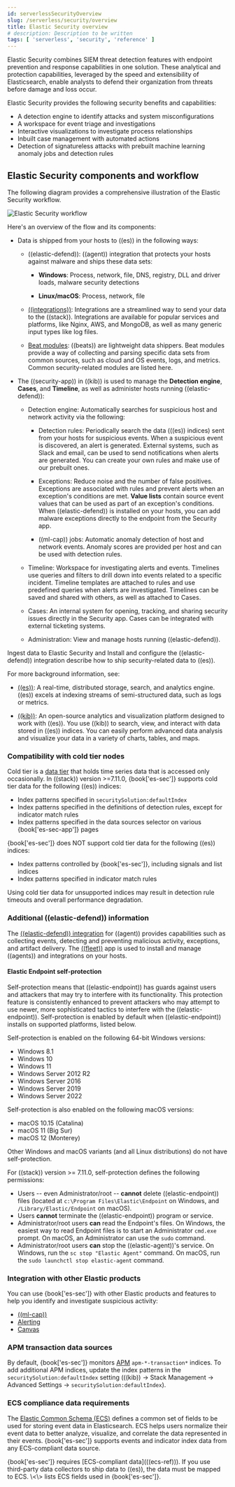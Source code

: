 ```yaml
---
id: serverlessSecurityOverview
slug: /serverless/security/overview
title: Elastic Security overview
# description: Description to be written
tags: [ 'serverless', 'security', 'reference' ]
---
```



<div id="es-overview"></div>

Elastic Security combines SIEM threat detection features with endpoint
prevention and response capabilities in one solution. These analytical and
protection capabilities, leveraged by the speed and extensibility of
Elasticsearch, enable analysts to defend their organization from threats before
damage and loss occur.

Elastic Security provides the following security benefits and capabilities:

* A detection engine to identify attacks and system misconfigurations
* A workspace for event triage and investigations
* Interactive visualizations to investigate process relationships
* Inbuilt case management with automated actions
* Detection of signatureless attacks with prebuilt machine learning anomaly jobs and detection rules

## Elastic Security components and workflow

The following diagram provides a comprehensive illustration of the Elastic Security workflow.

![Elastic Security workflow](images/es-overview/-getting-started-workflow.png)

Here's an overview of the flow and its components:

* Data is shipped from your hosts to ((es)) in the following ways:
    * <DocLink id="enSecurityInstallEndpoint">((elastic-defend))</DocLink>: ((agent)) integration that
        protects your hosts <DocLink id="enSecurityDetectionEngineOverview" section="malware-prevention">against malware</DocLink> and ships these data sets:

        *  **Windows**: Process, network, file, DNS, registry, DLL and driver loads,
            malware security detections

        * **Linux/macOS**: Process, network, file
    * [((integrations))](((integrations-docs))): Integrations are a streamlined way to send your data to the ((stack)). Integrations are available for popular services and platforms, like Nginx, AWS, and MongoDB, as well as many generic input types like log files.
    * [Beat modules](https://www.elastic.co/integrations?solution=security): ((beats))
        are lightweight data shippers. Beat modules provide a way of collecting and
        parsing specific data sets from common sources, such as cloud and OS events,
        logs, and metrics. Common security-related modules are listed
        <DocLink id="enSecurityIngestData" section="enable-modules-and-configuration-options">here</DocLink>.

* The ((security-app)) in ((kib)) is used to manage the **Detection engine**,
    **Cases**, and **Timeline**, as well as administer hosts running ((elastic-defend)):

    * Detection engine: Automatically searches for suspicious host and network
        activity via the following:

        * <DocLink id="enSecurityDetectionEngineOverview">Detection rules</DocLink>: Periodically search the data
            (((es)) indices) sent from your hosts for suspicious events. When a suspicious
            event is discovered, an alert is generated. External systems, such as
            Slack and email, can be used to send notifications when alerts are generated.
            You can create your own rules and make use of our <DocLink id="enSecurityPrebuiltRules">prebuilt ones</DocLink>.

        * <DocLink id="enSecurityDetectionsUiExceptions">Exceptions</DocLink>: Reduce noise and the number of
            false positives. Exceptions are associated with rules and prevent alerts when
            an exception's conditions are met. **Value lists** contain source event
            values that can be used as part of an exception's conditions. When
            ((elastic-defend)) is installed on your hosts, you can add malware exceptions
            directly to the endpoint from the Security app.

        * <DocLink id="enSecurityMachineLearning" section="prebuilt-jobs">((ml-cap)) jobs</DocLink>: Automatic anomaly detection of host and network events. Anomaly scores are provided per host and can be used with detection rules.
    * <DocLink id="enSecurityTimelinesUi">Timeline</DocLink>: Workspace for investigating alerts and events.
        Timelines use queries and filters to drill down into events related to
        a specific incident. Timeline templates are attached to rules and use predefined
        queries when alerts are investigated. Timelines can be saved and shared with
        others, as well as attached to Cases.

    * <DocLink id="enSecurityCasesOverview">Cases</DocLink>: An internal system for opening, tracking, and sharing
        security issues directly in the Security app. Cases can be integrated with
        external ticketing systems.

    * <DocLink id="enSecurityAdminPageOv">Administration</DocLink>: View and manage hosts running ((elastic-defend)).

<DocLink id="enSecurityIngestData">Ingest data to Elastic Security</DocLink> and <DocLink id="enSecurityInstallEndpoint">Install and configure the ((elastic-defend)) integration</DocLink> describe how to ship security-related
data to ((es)).

For more background information, see:

* [((es))](https://www.elastic.co/products/elasticsearch): A real-time,
    distributed storage, search, and analytics engine. ((es)) excels at indexing
    streams of semi-structured data, such as logs or metrics.

* [((kib))](https://www.elastic.co/products/kibana): An open-source analytics and
    visualization platform designed to work with ((es)). You use ((kib)) to search,
    view, and interact with data stored in ((es)) indices. You can easily perform
    advanced data analysis and visualize your data in a variety of charts, tables,
    and maps.

### Compatibility with cold tier nodes

Cold tier is a [data tier](((ref))/data-tiers.html) that holds time series data that is accessed only occasionally. In ((stack)) version >=7.11.0, {book['es-sec']} supports cold tier data for the following ((es)) indices:

* Index patterns specified in `securitySolution:defaultIndex`
* Index patterns specified in the definitions of detection rules, except for indicator match rules
* Index patterns specified in the data sources selector on various {book['es-sec-app']} pages

{book['es-sec']} does NOT support cold tier data for the following ((es)) indices:

* Index patterns controlled by {book['es-sec']}, including signals and list indices
* Index patterns specified in indicator match rules

Using cold tier data for unsupported indices may result in detection rule timeouts and overall performance degradation.

### Additional ((elastic-defend)) information

The [((elastic-defend)) integration](https://www.elastic.co/endpoint-security/)
for ((agent)) provides capabilities such as collecting events, detecting and preventing
malicious activity, exceptions, and artifact delivery. The
[((fleet))](((fleet-guide))/fleet-overview.html) app is used to
install and manage ((agents)) and integrations on your hosts.

<div id="self-protection"></div>

#### Elastic Endpoint self-protection

Self-protection means that ((elastic-endpoint)) has guards against users and attackers that may try to interfere with its functionality. This protection feature is consistently enhanced to prevent attackers who may attempt to use newer, more sophisticated tactics to interfere with the ((elastic-endpoint)). Self-protection is enabled by default when ((elastic-endpoint)) installs on supported platforms, listed below.

Self-protection is enabled on the following 64-bit Windows versions:

* Windows 8.1
* Windows 10
* Windows 11
* Windows Server 2012 R2
* Windows Server 2016
* Windows Server 2019
* Windows Server 2022

Self-protection is also enabled on the following macOS versions:

* macOS 10.15 (Catalina)
* macOS 11 (Big Sur)
* macOS 12 (Monterey)

<DocCallOut title="Note">
Other Windows and macOS variants (and all Linux distributions) do not have self-protection.
</DocCallOut>

For ((stack)) version >= 7.11.0, self-protection defines the following permissions:

* Users -- even Administrator/root -- **cannot** delete ((elastic-endpoint)) files (located at `c:\Program Files\Elastic\Endpoint` on Windows, and `/Library/Elastic/Endpoint` on macOS).
* Users **cannot** terminate the ((elastic-endpoint)) program or service.
* Administrator/root users **can** read the Endpoint's files. On Windows, the easiest way to read Endpoint files is to start an Administrator `cmd.exe` prompt. On macOS, an Administrator can use the `sudo` command.
* Administrator/root users **can** stop the ((elastic-agent))'s service. On Windows, run the `sc stop "Elastic Agent"` command. On macOS, run the `sudo launchctl stop elastic-agent` command.

<div id="siem-integration"></div>

### Integration with other Elastic products

You can use {book['es-sec']} with other Elastic products and features to help you
identify and investigate suspicious activity:

* [((ml-cap))](https://www.elastic.co/products/stack/machine-learning)
* [Alerting](https://www.elastic.co/products/stack/alerting)
* [Canvas](https://www.elastic.co/products/stack/canvas)

<div id="data-sources"></div>

### APM transaction data sources

By default, {book['es-sec']} monitors [APM](((apm-app-ref))/apm-getting-started.html)
`apm-*-transaction*` indices. To add additional APM indices, update the
index patterns in the `securitySolution:defaultIndex` setting (((kib)) -> Stack Management -> Advanced Settings -> `securitySolution:defaultIndex`).

<div id="ecs-compliant-reqs"></div>

### ECS compliance data requirements

The [Elastic Common Schema (ECS)](((ecs-ref))) defines a common set of fields to be used for
storing event data in Elasticsearch. ECS helps users normalize their event data
to better analyze, visualize, and correlate the data represented in their
events. {book['es-sec']} supports events and indicator index data from any ECS-compliant data source.

<DocCallOut title="Important" color="warning">
{book['es-sec']} requires [ECS-compliant data](((ecs-ref))). If you use third-party data collectors to ship data to ((es)), the data must be mapped to ECS.
\<\<siem-field-reference>> lists ECS fields used in {book['es-sec']}.
</DocCallOut>
